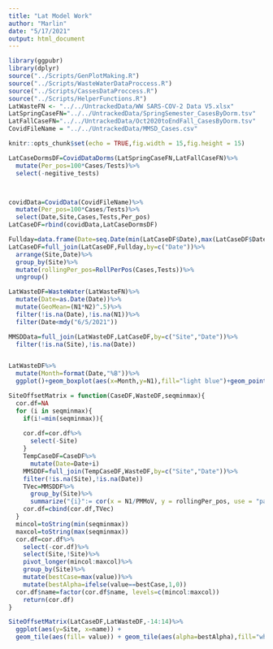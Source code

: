 ```yaml
---
title: "Lat Model Work"
author: "Marlin"
date: "5/17/2021"
output: html_document
---
```


```r

library(ggpubr)
library(dplyr)
source("../Scripts/GenPlotMaking.R")
source("../Scripts/WasteWaterDataProccess.R")
source("../Scripts/CassesDataProccess.R")
source("../Scripts/HelperFunctions.R")
LatWasteFN <- "../../UntrackedData/WW SARS-COV-2 Data V5.xlsx"
LatSpringCaseFN="../../UntrackedData/SpringSemester_CasesByDorm.tsv"
LatFallCaseFN="../../UntrackedData/Oct2020toEndFall_CasesByDorm.tsv"
CovidFileName = "../../UntrackedData/MMSD_Cases.csv"


```

```r

knitr::opts_chunk$set(echo = TRUE,fig.width = 15,fig.height = 15)

LatCaseDormsDF=CovidDataDorms(LatSpringCaseFN,LatFallCaseFN)%>%
  mutate(Per_pos=100*Cases/Tests)%>%
  select(-negitive_tests)



covidData=CovidData(CovidFileName)%>%
  mutate(Per_pos=100*Cases/Tests)%>%
  select(Date,Site,Cases,Tests,Per_pos)
LatCaseDF=rbind(covidData,LatCaseDormsDF)

Fullday=data.frame(Date=seq.Date(min(LatCaseDF$Date),max(LatCaseDF$Date),1))
LatCaseDF=full_join(LatCaseDF,Fullday,by=c("Date"))%>%
  arrange(Site,Date)%>%
  group_by(Site)%>%
  mutate(rollingPer_pos=RollPerPos(Cases,Tests))%>%
  ungroup()

LatWasteDF=WasteWater(LatWasteFN)%>%
  mutate(Date=as.Date(Date))%>%
  mutate(GeoMean=(N1*N2)^.5)%>%
  filter(!is.na(Date),!is.na(N1))%>%
  filter(Date<mdy("6/5/2021"))

MMSDData=full_join(LatWasteDF,LatCaseDF,by=c("Site","Date"))%>%
  filter(!is.na(Site),!is.na(Date))


LatWasteDF%>%
  mutate(Month=format(Date,"%B"))%>%
  ggplot()+geom_boxplot(aes(x=Month,y=N1),fill="light blue")+geom_point(aes(x=Month,y=mean(N1)),shape = 4)+facet_wrap(~Site)#+scale_y_log10()

```

 
```r
SiteOffsetMatrix = function(CaseDF,WasteDF,seqminmax){
  cor.df=NA
  for (i in seqminmax){
    if(i!=min(seqminmax)){
      
    cor.df=cor.df%>%
      select(-Site)
    }
    TempCaseDF=CaseDF%>%
      mutate(Date=Date+i)
    MMSDDF=full_join(TempCaseDF,WasteDF,by=c("Site","Date"))%>%
    filter(!is.na(Site),!is.na(Date))
    TVec=MMSDDF%>%
      group_by(Site)%>%
      summarize("{i}":= cor(x = N1/PMMoV, y = rollingPer_pos, use = "pairwise.complete.obs"))
    cor.df=cbind(cor.df,TVec)
  }
  mincol=toString(min(seqminmax))
  maxcol=toString(max(seqminmax))
  cor.df=cor.df%>%
    select(-cor.df)%>%
    select(Site,!Site)%>%
    pivot_longer(mincol:maxcol)%>%
    group_by(Site)%>%
    mutate(bestCase=max(value))%>%
    mutate(bestAlpha=ifelse(value==bestCase,1,0))
  cor.df$name=factor(cor.df$name, levels=c(mincol:maxcol))
    return(cor.df)
}

SiteOffsetMatrix(LatCaseDF,LatWasteDF,-14:14)%>%
  ggplot(aes(y=Site, x=name)) + 
  geom_tile(aes(fill= value)) + geom_tile(aes(alpha=bestAlpha),fill="white",show.legend = FALSE)+theme(axis.text.x = element_text(angle = 90))+ scale_fill_continuous(type = "viridis")


```